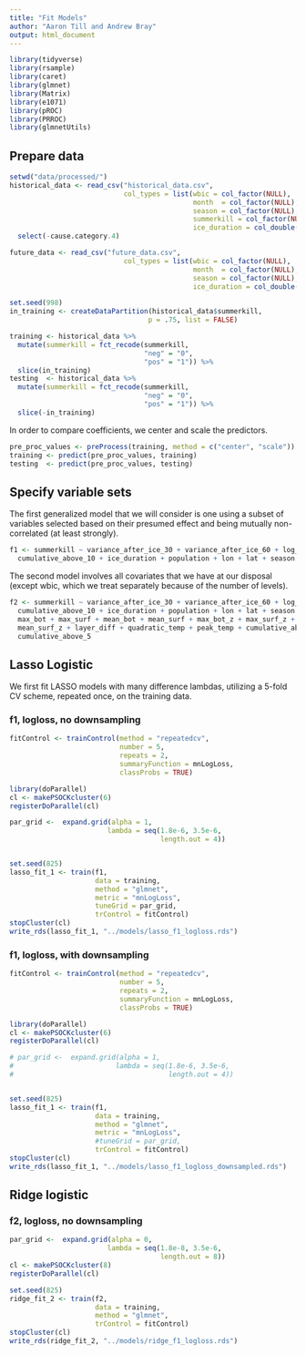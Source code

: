```yaml
---
title: "Fit Models"
author: "Aaron Till and Andrew Bray"
output: html_document
---
```


```r
library(tidyverse)
library(rsample)
library(caret)
library(glmnet)
library(Matrix)
library(e1071)
library(pROC)
library(PRROC) 
library(glmnetUtils)
```

## Prepare data

```r
setwd("data/processed/")
historical_data <- read_csv("historical_data.csv",
                            col_types = list(wbic = col_factor(NULL),
                                             month  = col_factor(NULL),
                                             season = col_factor(NULL),
                                             summerkill = col_factor(NULL),
                                             ice_duration = col_double())) %>%
  select(-cause.category.4)

future_data <- read_csv("future_data.csv",
                            col_types = list(wbic = col_factor(NULL),
                                             month  = col_factor(NULL),
                                             season = col_factor(NULL),
                                             ice_duration = col_double()))
```

```r
set.seed(998)
in_training <- createDataPartition(historical_data$summerkill,
                                  p = .75, list = FALSE)

training <- historical_data %>%
  mutate(summerkill = fct_recode(summerkill,
                                 "neg" = "0",
                                 "pos" = "1")) %>%
  slice(in_training)
testing  <- historical_data %>%
  mutate(summerkill = fct_recode(summerkill,
                                 "neg" = "0",
                                 "pos" = "1")) %>%
  slice(-in_training)
```

In order to compare coefficients, we center and scale the predictors.

```r
pre_proc_values <- preProcess(training, method = c("center", "scale"))
training <- predict(pre_proc_values, training)
testing  <- predict(pre_proc_values, testing)
```


## Specify variable sets

The first generalized model that we will consider is one using a subset of variables
selected based on their presumed effect and being mutually non-correlated (at least
strongly).

```r
f1 <- summerkill ~ variance_after_ice_30 + variance_after_ice_60 + log_schmidt +
  cumulative_above_10 + ice_duration + population + lon + lat + season + temp
```

The second model involves all covariates that we have at our disposal (except wbic,
which we treat separately because of the number of levels).

```r
f2 <- summerkill ~ variance_after_ice_30 + variance_after_ice_60 + log_schmidt +
  cumulative_above_10 + ice_duration + population + lon + lat + season + temp +
  max_bot + max_surf + mean_bot + mean_surf + max_bot_z + max_surf_z + mean_bot_z +
  mean_surf_z + layer_diff + quadratic_temp + peak_temp + cumulative_above_0 +
  cumulative_above_5
```


## Lasso Logistic

We first fit LASSO models with many difference lambdas, utilizing a 5-fold CV
scheme, repeated once, on the training data.

### f1, logloss, no downsampling

```r
fitControl <- trainControl(method = "repeatedcv",
                           number = 5,
                           repeats = 2,
                           summaryFunction = mnLogLoss,
                           classProbs = TRUE)

library(doParallel)
cl <- makePSOCKcluster(6)
registerDoParallel(cl)

par_grid <-  expand.grid(alpha = 1,
                        lambda = seq(1.8e-6, 3.5e-6, 
                                     length.out = 4))


set.seed(825)
lasso_fit_1 <- train(f1, 
                     data = training, 
                     method = "glmnet", 
                     metric = "mnLogLoss",
                     tuneGrid = par_grid,
                     trControl = fitControl)
stopCluster(cl)
write_rds(lasso_fit_1, "../models/lasso_f1_logloss.rds")
```

### f1, logloss, with downsampling

```r
fitControl <- trainControl(method = "repeatedcv",
                           number = 5,
                           repeats = 2,
                           summaryFunction = mnLogLoss,
                           classProbs = TRUE)

library(doParallel)
cl <- makePSOCKcluster(6)
registerDoParallel(cl)

# par_grid <-  expand.grid(alpha = 1,
#                         lambda = seq(1.8e-6, 3.5e-6, 
#                                      length.out = 4))


set.seed(825)
lasso_fit_1 <- train(f1, 
                     data = training, 
                     method = "glmnet", 
                     metric = "mnLogLoss",
                     #tuneGrid = par_grid,
                     trControl = fitControl)
stopCluster(cl)
write_rds(lasso_fit_1, "../models/lasso_f1_logloss_downsampled.rds")
```


## Ridge logistic

### f2, logloss, no downsampling

```r
par_grid <-  expand.grid(alpha = 0,
                        lambda = seq(1.8e-8, 3.5e-6, 
                                     length.out = 8))
cl <- makePSOCKcluster(8)
registerDoParallel(cl)

set.seed(825)
ridge_fit_2 <- train(f2, 
                     data = training, 
                     method = "glmnet", 
                     trControl = fitControl)
stopCluster(cl)
write_rds(ridge_fit_2, "../models/ridge_f1_logloss.rds")
```

